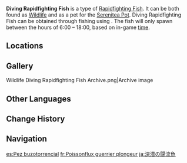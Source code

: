 {{About|the fish|the [[furnishing]]|Ornamental Diving Rapidfighting Fish}}
{{Item Infobox
|id           = 131039
|image        = Item Diving Rapidfighting Fish.png
|type         = Fish
|invCategory  = Materials
|lbFamily     = Fish
|lbGroup      = Rapidfighting Fish
|lbType       = Wildlife
|bait         = Spinelgrain Bait
|location     = Multiple locations
|quality      = 3
|description  = Despite the name it has been given, this creature is not actually a fish, but a medium-sized amphibian. It has a rather unique appearance with a distinctive flat head that bears a striking resemblance to a fist blade, giving it the look of being constantly ready for fierce battles with its natural enemies. In fact, they are gentle in nature and not aggressive in the slightest. The real purpose of their formidable-looking "blades" is to reduce water resistance when swimming through rivers. Thanks to their special head structure, they can navigate swiftly against the flow of turbulent currents, earning them the name "Rapidfighting Fish."<br>These bluish-toned Rapidfighting Fish are capable of diving down into deeper waters. But due to their fondness for the warmth of direct sunlight, as well as all the fun they have playing with young Koholasaurs, they tend not to stay at the bottom for very long...
|source1      = [[Fishing]]
}}
'''Diving Rapidfighting Fish''' is a type of [[Rapidfighting Fish]]. It can be both found as [[Wildlife]] and as a pet for the [[Serenitea Pot]]. Diving Rapidfighting Fish can be obtained through fishing using {{Item|Spinelgrain Bait|20}}. The fish will only spawn between the hours of 6:00 &ndash; 18:00, based on in-game [[time]].

==Locations==
{{Main|Fishing Points}}
{{Fishing Points by Category Table|fish=1}}

==Gallery==
<gallery>
Wildlife Diving Rapidfighting Fish Archive.png|Archive image
</gallery>

==Other Languages==
{{Other Languages
|en       = Diving Rapidfighting Fish
|zhs      = 深潜斗士急流鱼
|zhs_rm   = 
|zht      = 深潛鬥士急流魚
|zht_rm   = 
|zh_tl    = 
|ja       = 深潜の闘流魚
|ja_rm    = Shinsen no Touryuugyo{{Assumed}}
|ja_tl    = 
|ko       = 잠수 역류어
|ko_tl    = 
|es       = Pez buzotorrencial
|es_tl    = Torrential Diver Fish
|fr       = Poissonflux guerrier plongeur
|fr_tl    = Diving Warrior Flowfish
|ru       = Ныряющая рыба-боец стремнин
|ru_tl    = 
|th       = Diving Rapidfighting Fish
|vi       = Cá Đấu Sĩ Nước Sâu
|vi_tl    = 
|de       = Gründelnde Kampfsalamander-Flussflosse
|de_tl    = 
|id       = Diving Fighting Rapidfish
|pt       = Peixe Veloz Lutador Mergulhador
|pt_tl    = 
|tr       = Dalışçı Hızlı Dövüş Balığı
|tr_tl    = 
|it       = Tuffopesce tagliarapide
|it_tl    = 
}}

==Change History==
{{Change History|5.2}}

==Navigation==
{{Material Navbox|type=Fishing Materials|state=collapsed}}
{{Wildlife Navbox}}

[[es:Pez buzotorrencial]]
[[fr:Poissonflux guerrier plongeur]]
[[ja:深潜の闘流魚]]